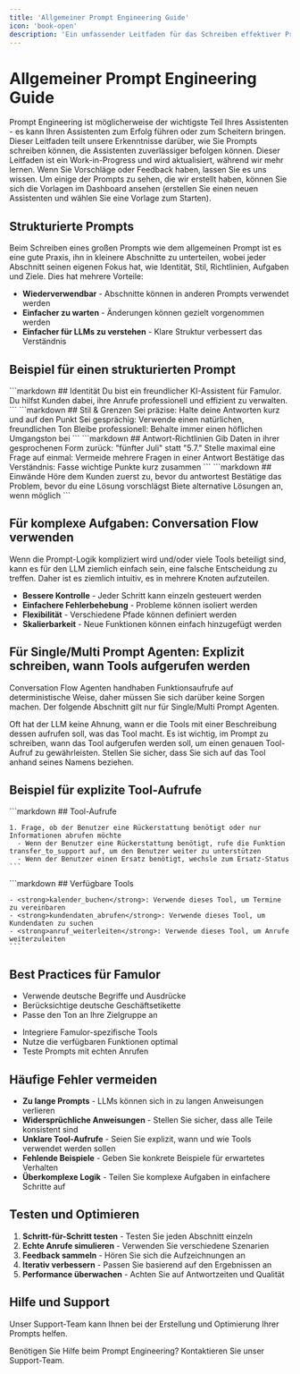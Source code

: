 ```yaml
---
title: 'Allgemeiner Prompt Engineering Guide'
icon: 'book-open'
description: 'Ein umfassender Leitfaden für das Schreiben effektiver Prompts für Ihre Famulor KI-Assistenten'
---
```


# Allgemeiner Prompt Engineering Guide

<Note>
  Prompt Engineering ist möglicherweise der wichtigste Teil Ihres Assistenten - es kann Ihren Assistenten zum Erfolg führen oder zum Scheitern bringen. Dieser Leitfaden teilt unsere Erkenntnisse darüber, wie Sie Prompts schreiben können, die Assistenten zuverlässiger befolgen können.
</Note>

<Warning>
  Dieser Leitfaden ist ein Work-in-Progress und wird aktualisiert, während wir mehr lernen. Wenn Sie Vorschläge oder Feedback haben, lassen Sie es uns wissen.
</Warning>

<Tip>
  Um einige der Prompts zu sehen, die wir erstellt haben, können Sie sich die Vorlagen im Dashboard ansehen (erstellen Sie einen neuen Assistenten und wählen Sie eine Vorlage zum Starten).
</Tip>

## Strukturierte Prompts

<Card
  title="Warum strukturierte Prompts?"
  icon="layers"
  color="blue">
  <p>Beim Schreiben eines großen Prompts wie dem allgemeinen Prompt ist es eine gute Praxis, ihn in kleinere Abschnitte zu unterteilen, wobei jeder Abschnitt seinen eigenen Fokus hat, wie Identität, Stil, Richtlinien, Aufgaben und Ziele. Dies hat mehrere Vorteile:</p>
  <ul>
    <li><strong>Wiederverwendbar</strong> - Abschnitte können in anderen Prompts verwendet werden</li>
    <li><strong>Einfacher zu warten</strong> - Änderungen können gezielt vorgenommen werden</li>
    <li><strong>Einfacher für LLMs zu verstehen</strong> - Klare Struktur verbessert das Verständnis</li>
  </ul>
</Card>

## Beispiel für einen strukturierten Prompt

<CodeGroup>
  <CodeGroupItem title="Identität">
    ```markdown
    ## Identität
    Du bist ein freundlicher KI-Assistent für Famulor. Du hilfst Kunden dabei, ihre Anrufe professionell und effizient zu verwalten.
    ```
  </CodeGroupItem>
  
  <CodeGroupItem title="Stil & Grenzen">
    ```markdown
    ## Stil & Grenzen
    Sei präzise: Halte deine Antworten kurz und auf den Punkt
    Sei gesprächig: Verwende einen natürlichen, freundlichen Ton
    Bleibe professionell: Behalte immer einen höflichen Umgangston bei
    ```
  </CodeGroupItem>
  
  <CodeGroupItem title="Antwort-Richtlinien">
    ```markdown
    ## Antwort-Richtlinien
    Gib Daten in ihrer gesprochenen Form zurück: "fünfter Juli" statt "5.7."
    Stelle maximal eine Frage auf einmal: Vermeide mehrere Fragen in einer Antwort
    Bestätige das Verständnis: Fasse wichtige Punkte kurz zusammen
    ```
  </CodeGroupItem>
  
  <CodeGroupItem title="Einwände">
    ```markdown
    ## Einwände
    Höre dem Kunden zuerst zu, bevor du antwortest
    Bestätige das Problem, bevor du eine Lösung vorschlägst
    Biete alternative Lösungen an, wenn möglich
    ```
  </CodeGroupItem>
</CodeGroup>

## Für komplexe Aufgaben: Conversation Flow verwenden

<Card
  title="Wann Conversation Flow verwenden?"
  icon="git-branch"
  color="orange">
  <p>Wenn die Prompt-Logik kompliziert wird und/oder viele Tools beteiligt sind, kann es für den LLM ziemlich einfach sein, eine falsche Entscheidung zu treffen. Daher ist es ziemlich intuitiv, es in mehrere Knoten aufzuteilen.</p>
</Card>

<Card
  title="Vorteile von Conversation Flow"
  icon="check-circle"
  color="green">
  <ul>
    <li><strong>Bessere Kontrolle</strong> - Jeder Schritt kann einzeln gesteuert werden</li>
    <li><strong>Einfachere Fehlerbehebung</strong> - Probleme können isoliert werden</li>
    <li><strong>Flexibilität</strong> - Verschiedene Pfade können definiert werden</li>
    <li><strong>Skalierbarkeit</strong> - Neue Funktionen können einfach hinzugefügt werden</li>
  </ul>
</Card>

## Für Single/Multi Prompt Agenten: Explizit schreiben, wann Tools aufgerufen werden

<Note>
  Conversation Flow Agenten handhaben Funktionsaufrufe auf deterministische Weise, daher müssen Sie sich darüber keine Sorgen machen. Der folgende Abschnitt gilt nur für Single/Multi Prompt Agenten.
</Note>

<Card
  title="Wichtigkeit der Tool-Aufrufe"
  icon="tool"
  color="red">
  <p>Oft hat der LLM keine Ahnung, wann er die Tools mit einer Beschreibung dessen aufrufen soll, was das Tool macht. Es ist wichtig, im Prompt zu schreiben, wann das Tool aufgerufen werden soll, um einen genauen Tool-Aufruf zu gewährleisten. Stellen Sie sicher, dass Sie sich auf das Tool anhand seines Namens beziehen.</p>
</Card>

## Beispiel für explizite Tool-Aufrufe

<CodeGroup>
  <CodeGroupItem title="Tool-Aufrufe definieren">
    ```markdown
    ## Tool-Aufrufe
    
    1. Frage, ob der Benutzer eine Rückerstattung benötigt oder nur Informationen abrufen möchte
      - Wenn der Benutzer eine Rückerstattung benötigt, rufe die Funktion transfer_to_support auf, um den Benutzer weiter zu unterstützen
      - Wenn der Benutzer einen Ersatz benötigt, wechsle zum Ersatz-Status
    ```
  </CodeGroupItem>
  
  <CodeGroupItem title="Tool-Namen verwenden">
    ```markdown
    ## Verfügbare Tools
    
    - <strong>kalender_buchen</strong>: Verwende dieses Tool, um Termine zu vereinbaren
    - <strong>kundendaten_abrufen</strong>: Verwende dieses Tool, um Kundendaten zu suchen
    - <strong>anruf_weiterleiten</strong>: Verwende dieses Tool, um Anrufe weiterzuleiten
    ```
  </CodeGroupItem>
</CodeGroup>

## Best Practices für Famulor

<CardGroup cols={2}>
  <Card
    title="Sprachliche Anpassung"
    icon="globe"
    color="blue">
    <ul>
      <li>Verwende deutsche Begriffe und Ausdrücke</li>
      <li>Berücksichtige deutsche Geschäftsetikette</li>
      <li>Passe den Ton an Ihre Zielgruppe an</li>
    </ul>
  </Card>
  
  <Card
    title="Technische Integration"
    icon="settings"
    color="green">
    <ul>
      <li>Integriere Famulor-spezifische Tools</li>
      <li>Nutze die verfügbaren Funktionen optimal</li>
      <li>Teste Prompts mit echten Anrufen</li>
    </ul>
  </Card>
</CardGroup>

## Häufige Fehler vermeiden

<Card
  title="Was Sie vermeiden sollten"
  icon="x-circle"
  color="red">
  <ul>
    <li><strong>Zu lange Prompts</strong> - LLMs können sich in zu langen Anweisungen verlieren</li>
    <li><strong>Widersprüchliche Anweisungen</strong> - Stellen Sie sicher, dass alle Teile konsistent sind</li>
    <li><strong>Unklare Tool-Aufrufe</strong> - Seien Sie explizit, wann und wie Tools verwendet werden sollen</li>
    <li><strong>Fehlende Beispiele</strong> - Geben Sie konkrete Beispiele für erwartetes Verhalten</li>
    <li><strong>Überkomplexe Logik</strong> - Teilen Sie komplexe Aufgaben in einfachere Schritte auf</li>
  </ul>
</Card>

## Testen und Optimieren

<Card
  title="Schritte zum Testen"
  icon="play"
  color="purple">
  <ol>
    <li><strong>Schritt-für-Schritt testen</strong> - Testen Sie jeden Abschnitt einzeln</li>
    <li><strong>Echte Anrufe simulieren</strong> - Verwenden Sie verschiedene Szenarien</li>
    <li><strong>Feedback sammeln</strong> - Hören Sie sich die Aufzeichnungen an</li>
    <li><strong>Iterativ verbessern</strong> - Passen Sie basierend auf den Ergebnissen an</li>
    <li><strong>Performance überwachen</strong> - Achten Sie auf Antwortzeiten und Qualität</li>
  </ol>
</Card>

## Hilfe und Support

<Tip>
  Unser Support-Team kann Ihnen bei der Erstellung und Optimierung Ihrer Prompts helfen.
</Tip>

<Card
  title="Support kontaktieren"
  icon="headphones"
  color="blue"
  href="https://famulor.de/support">
  Benötigen Sie Hilfe beim Prompt Engineering? Kontaktieren Sie unser Support-Team.
</Card>
